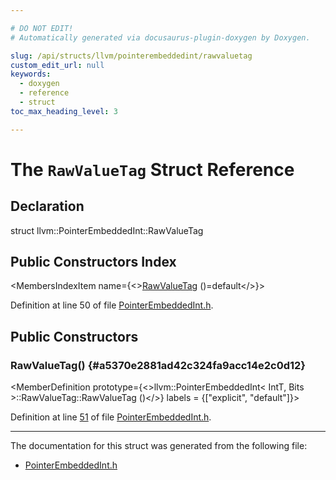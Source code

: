 ```yaml
---

# DO NOT EDIT!
# Automatically generated via docusaurus-plugin-doxygen by Doxygen.

slug: /api/structs/llvm/pointerembeddedint/rawvaluetag
custom_edit_url: null
keywords:
  - doxygen
  - reference
  - struct
toc_max_heading_level: 3

---
```





# The `RawValueTag` Struct Reference

<DoxygenPage pluginConfig={pluginConfig}>



## Declaration

<CodeBlock>struct llvm::PointerEmbeddedInt::RawValueTag</CodeBlock>

## Public Constructors Index

<MembersIndex>

<MembersIndexItem
  name={<><a href="#a5370e2881ad42c324fa9acc14e2c0d12">RawValueTag</a> ()=default</>}>
</MembersIndexItem>

</MembersIndex>


Definition at line 50 of file <a href="/docs/api/files/include/include/llvm/include/llvm/adt/pointerembeddedint-h">PointerEmbeddedInt.h</a>.

<SectionDefinition>

## Public Constructors

### RawValueTag() {#a5370e2881ad42c324fa9acc14e2c0d12}

<MemberDefinition
  prototype={<>llvm::PointerEmbeddedInt&lt; IntT, Bits &gt;::RawValueTag::RawValueTag ()</>}
  labels = {["explicit", "default"]}>

Definition at line <a href="/docs/api/files/include/include/llvm/include/llvm/adt/pointerembeddedint-h/#l00051">51</a> of file <a href="/docs/api/files/include/include/llvm/include/llvm/adt/pointerembeddedint-h">PointerEmbeddedInt.h</a>.
</MemberDefinition>

</SectionDefinition>

<hr/>

The documentation for this struct was generated from the following file:

<ul>
<li><a href="/docs/api/files/include/include/llvm/include/llvm/adt/pointerembeddedint-h">PointerEmbeddedInt.h</a></li>
</ul>

</DoxygenPage>
